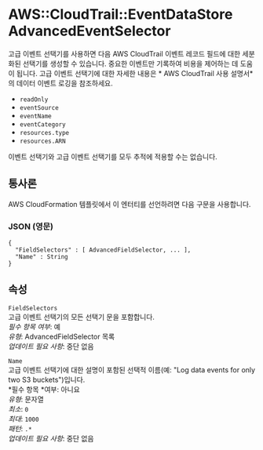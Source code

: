 # AWS::CloudTrail::EventDataStore AdvancedEventSelector

고급 이벤트 선택기를 사용하면 다음 AWS CloudTrail 이벤트 레코드 필드에 대한 세분화된 선택기를 생성할 수 있습니다. 중요한 이벤트만 기록하여 비용을 제어하는 데 도움이 됩니다. 고급 이벤트 선택기에 대한 자세한 내용은 * AWS CloudTrail 사용 설명서*의 데이터 이벤트 로깅을 참조하세요.

- `readOnly`
- `eventSource`
- `eventName`
- `eventCategory`
- `resources.type`
- `resources.ARN`

이벤트 선택기와 고급 이벤트 선택기를 모두 추적에 적용할 수는 없습니다.

## 통사론

AWS CloudFormation 템플릿에서 이 엔터티를 선언하려면 다음 구문을 사용합니다.

### JSON (영문)

```
{
  "FieldSelectors" : [ AdvancedFieldSelector, ... ],
  "Name" : String
}
```

## 속성

`FieldSelectors`  
고급 이벤트 선택기의 모든 선택기 문을 포함합니다.  
_필수 항목 여부_: 예  
_유형_: AdvancedFieldSelector 목록  
_업데이트 필요 사항_: 중단 없음

`Name`  
고급 이벤트 선택기에 대한 설명이 포함된 선택적 이름(예: "Log data events for only two S3 buckets")입니다.  
*필수 항목 *여부: 아니요  
_유형_: 문자열  
_최소_: `0`  
_최대_: `1000`  
_패턴_: `.*`  
_업데이트 필요 사항_: 중단 없음
